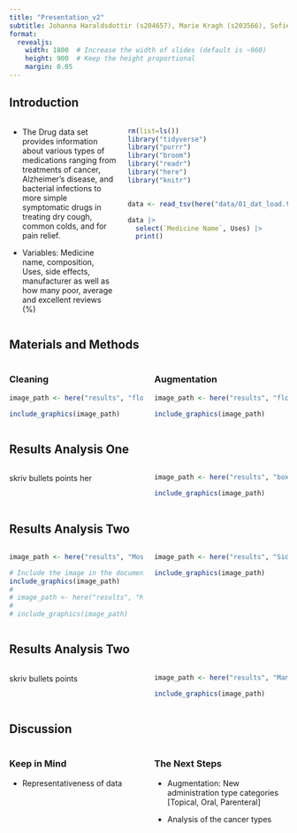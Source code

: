 ```yaml
---
title: "Presentation_v2"
subtitle: Johanna Haraldsdottir (s204657), Marie Kragh (s203566), Sofie Bruun (s194678), Amalie Schultz-Nielsen (s204643) and Malou Bech Jakobsen (s203515)
format:
  revealjs:
    width: 1800  # Increase the width of slides (default is ~960)
    height: 900  # Keep the height proportional
    margin: 0.05
---
```


## Introduction

::: columns
::: {.column width="40%"}
-   The Drug data set provides information about various types of medications ranging from treatments of cancer, Alzheimer's disease, and bacterial infections to more simple symptomatic drugs in treating dry cough, common colds, and for pain relief.

-   Variables: Medicine name, composition, Uses, side effects, manufacturer as well as how many poor, average and excellent reviews (%)
:::

::: {.column width="60%"}
```r
rm(list=ls())
library("tidyverse")
library("purrr")
library("broom")
library("readr")
library("here")
library("knitr")


data <- read_tsv(here("data/01_dat_load.tsv"))

data |>
  select(`Medicine Name`, Uses) |>
  print()
```
:::
:::

## Materials and Methods

::: columns
::: {.column width="50%"}
### Cleaning

```r

image_path <- here("results", "flow_clean.png")

include_graphics(image_path)
```
:::

::: {.column width="50%"}
### Augmentation

```r

image_path <- here("results", "flow_aug.png")

include_graphics(image_path)
```
:::
:::

## Results Analysis One

::: columns
::: {.column width="50%"}
skriv bullets points her
:::

::: {.column width="50%"}
```r
image_path <- here("results", "boxplot_administration_type.png")

include_graphics(image_path)
```
:::
:::

## Results Analysis Two

::: columns
::: {.column width="50%"}
```r

image_path <- here("results", "Most_prevalent_medicines_plot.png")

# Include the image in the document
include_graphics(image_path)
# 
# image_path <- here("results", "Most_prevalent_medicines_plot.png") 
# 
# include_graphics(image_path)
```
:::

::: {.column width="50%"}
```r
image_path <- here("results", "Side_Effects_Administration_type.png") 

include_graphics(image_path)
```
:::
:::

## Results Analysis Two

::: columns
::: {.column width="50%"}
skriv bullets points
:::

::: {.column width="50%"}
```r
image_path <- here("results", "Manufacturers_bar_plot.png")  

include_graphics(image_path)
```
:::
:::

## 

## Discussion

::: columns
::: {.column width="50%"}
### Keep in Mind

-   Representativeness of data
:::

::: {.column width="50%"}
### The Next Steps

-   Augmentation: New administration type categories \[Topical, Oral, Parenteral\]

-   Analysis of the cancer types
:::
:::

## 
